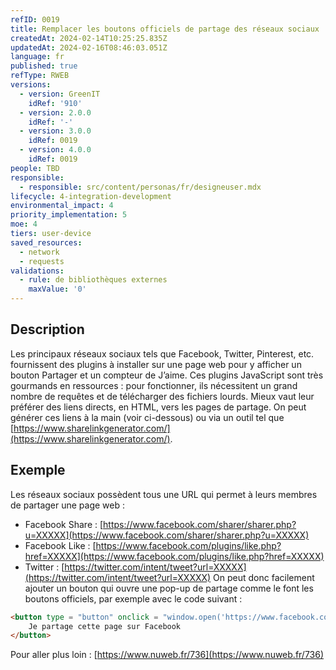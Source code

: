 ```yaml
---
refID: 0019
title: Remplacer les boutons officiels de partage des réseaux sociaux
createdAt: 2024-02-14T10:25:25.835Z
updatedAt: 2024-02-16T08:46:03.051Z
language: fr
published: true
refType: RWEB
versions:
  - version: GreenIT
    idRef: '910'
  - version: 2.0.0
    idRef: '-'
  - version: 3.0.0
    idRef: 0019
  - version: 4.0.0
    idRef: 0019
people: TBD
responsible:
  - responsible: src/content/personas/fr/designeuser.mdx
lifecycle: 4-integration-development
environmental_impact: 4
priority_implementation: 5
moe: 4
tiers: user-device
saved_resources:
  - network
  - requests
validations:
  - rule: de bibliothèques externes
    maxValue: '0'
---
```


## Description

Les principaux réseaux sociaux tels que Facebook, Twitter, Pinterest, etc. fournissent des plugins à installer sur une page web
pour y afficher un bouton Partager et un compteur de J’aime. Ces plugins JavaScript sont très gourmands en ressources :
pour fonctionner, ils nécessitent un grand nombre de requêtes et de télécharger des fichiers lourds.
Mieux vaut leur préférer des liens directs, en HTML, vers les pages de partage.
On peut générer ces liens à la main (voir ci-dessous) ou via un outil tel que [https://www.sharelinkgenerator.com/](https://www.sharelinkgenerator.com/).

## Exemple

Les réseaux sociaux possèdent tous une URL qui permet à leurs membres de partager une page web :

* Facebook Share : [https://www.facebook.com/sharer/sharer.php?u=XXXXX](https://www.facebook.com/sharer/sharer.php?u=XXXXX)
* Facebook Like : [https://www.facebook.com/plugins/like.php?href=XXXXX](https://www.facebook.com/plugins/like.php?href=XXXXX)
* Twitter : [https://twitter.com/intent/tweet?url=XXXXX](https://twitter.com/intent/tweet?url=XXXXX)
  On peut donc facilement ajouter un bouton qui ouvre une pop-up de partage comme le font les boutons officiels, par exemple avec le code suivant :

```html
<button type = "button" onclick = "window.open('https://www.facebook.com/ sharer/sharer.php?u=XXXXX', '', 'menubar = no, toolbar = no, resizable = yes, scrollbars = yes, height = 500, width = 700')">
    Je partage cette page sur Facebook
</button>
```

Pour aller plus loin :
[https://www.nuweb.fr/736](https://www.nuweb.fr/736)
